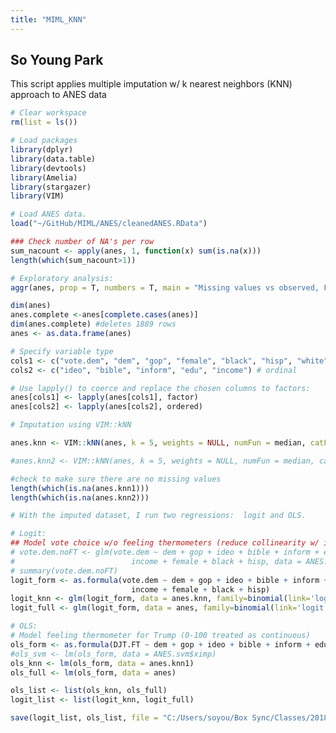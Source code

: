 ```yaml
---
title: "MIML_KNN"
---
```

## So Young Park

This script applies multiple imputation w/ k nearest neighbors (KNN) approach to ANES data


```r
# Clear workspace
rm(list = ls())

# Load packages
library(dplyr)
library(data.table)
library(devtools)
library(Amelia)
library(stargazer)
library(VIM)
```

```r
# Load ANES data.
load("~/GitHub/MIML/ANES/cleanedANES.RData")

### Check number of NA's per row
sum_nacount <- apply(anes, 1, function(x) sum(is.na(x)))
length(which(sum_nacount>1))

# Exploratory analysis:
aggr(anes, prop = T, numbers = T, main = "Missing values vs observed, Full Data")

dim(anes)
anes.complete <-anes[complete.cases(anes)]
dim(anes.complete) #deletes 1889 rows
anes <- as.data.frame(anes)

# Specify variable type
cols1 <- c("vote.dem", "dem", "gop", "female", "black", "hisp", "white") # categorical
cols2 <- c("ideo", "bible", "inform", "edu", "income") # ordinal

# Use lapply() to coerce and replace the chosen columns to factors:
anes[cols1] <- lapply(anes[cols1], factor)
anes[cols2] <- lapply(anes[cols2], ordered)
```

```r
# Imputation using VIM::kNN

anes.knn <- VIM::kNN(anes, k = 5, weights = NULL, numFun = median, catFun = maxCat, impNA = TRUE, trace = TRUE, imp_var = TRUE, imp_suffix = "imp", addRandom = FALSE, useImputedDist = TRUE, weightDist = FALSE) #median

#anes.knn2 <- VIM::kNN(anes, k = 5, weights = NULL, numFun = median, catFun = maxCat, makeNA = NULL, NAcond = NULL, impNA = TRUE, donorcond = NULL, mixed = vector(), mixed.constant = NULL, trace = FALSE, imp_var = TRUE, imp_suffix = "imp", addRandom = FALSE, useImputedDist = TRUE, weightDist = FALSE) #mean

#check to make sure there are no missing values
length(which(is.na(anes.knn1)))
length(which(is.na(anes.knn2)))
```

```r
# With the imputed dataset, I run two regressions:  logit and OLS.

# Logit:
## Model vote choice w/o feeling thermometers (reduce collinearity w/ ideology) ##
# vote.dem.noFT <- glm(vote.dem ~ dem + gop + ideo + bible + inform + edu + 
#                          income + female + black + hisp, data = ANES.svm$ximp, family = 'binomial')
# summary(vote.dem.noFT)
logit_form <- as.formula(vote.dem ~ dem + gop + ideo + bible + inform + edu + 
                           income + female + black + hisp)
logit_knn <- glm(logit_form, data = anes.knn, family=binomial(link='logit'))
logit_full <- glm(logit_form, data = anes, family=binomial(link='logit'))

# OLS:
# Model feeling thermometer for Trump (0-100 treated as continuous)
ols_form <- as.formula(DJT.FT ~ dem + gop + ideo + bible + inform + edu + edu + income + female + black + hisp)
#ols_svm <- lm(ols_form, data = ANES.svm$ximp)
ols_knn <- lm(ols_form, data = anes.knn1)
ols_full <- lm(ols_form, data = anes)

ols_list <- list(ols_knn, ols_full)
logit_list <- list(logit_knn, logit_full)

save(logit_list, ols_list, file = "C:/Users/soyou/Box Sync/Classes/2018 Fall/SoDA 502/ANES_knn.RData")
```